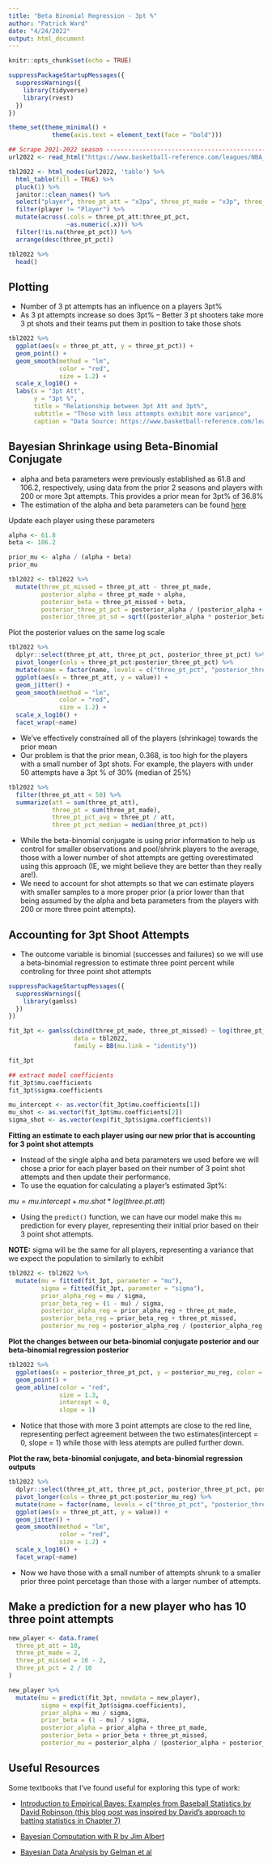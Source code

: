 ```yaml
---
title: "Beta Binomial Regression - 3pt %"
author: "Patrick Ward"
date: "4/24/2022"
output: html_document
---
```


```r
knitr::opts_chunk$set(echo = TRUE)

suppressPackageStartupMessages({
  suppressWarnings({
    library(tidyverse)
    library(rvest)
  })
})

theme_set(theme_minimal() +
            theme(axis.text = element_text(face = "bold")))

## Scrape 2021-2022 season --------------------------------------------------------------
url2022 <- read_html("https://www.basketball-reference.com/leagues/NBA_2022_totals.html")

tbl2022 <- html_nodes(url2022, 'table') %>%
  html_table(fill = TRUE) %>%
  pluck(1) %>%
  janitor::clean_names() %>%
  select("player", three_pt_att = "x3pa", three_pt_made = "x3p", three_pt_pct = "x3p_percent") %>%
  filter(player != "Player") %>%
  mutate(across(.cols = three_pt_att:three_pt_pct,
                ~as.numeric(.x))) %>%
  filter(!is.na(three_pt_pct)) %>%
  arrange(desc(three_pt_pct))

tbl2022 %>%
  head()
```


## Plotting

* Number of 3 pt attempts has an influence on a players 3pt%
* As 3 pt attempts increase so does 3pt% -- Better 3 pt shooters take more 3 pt shots and their teams put them in position to take those shots


```r
tbl2022 %>%
  ggplot(aes(x = three_pt_att, y = three_pt_pct)) +
  geom_point() +
  geom_smooth(method = "lm",
              color = "red",
              size = 1.2) +
  scale_x_log10() +
  labs(x = "3pt Att",
       y = "3pt %",
       title = "Relationship between 3pt Att and 3pt%",
       subtitle = "Those with less attempts exhibit more variance",
       caption = "Data Source: https://www.basketball-reference.com/leagues/NBA_2022_totals.html")
```


## Bayesian Shrinkage using Beta-Binomial Conjugate

* alpha and beta parameters were previously established as 61.8 and 106.2, respectively, using data from the prior 2 seasons and players with 200 or more 3pt attempts. This provides a prior mean for 3pt% of 36.8%
* The estimation of the alpha and beta parameters can be found [here](https://github.com/pw2/bases_adjusted_3pt_pct)

Update each player using these parameters

```r
alpha <- 61.8
beta <- 106.2

prior_mu <- alpha / (alpha + beta)
prior_mu

tbl2022 <- tbl2022 %>%
  mutate(three_pt_missed = three_pt_att - three_pt_made,
         posterior_alpha = three_pt_made + alpha,
         posterior_beta = three_pt_missed + beta,
         posterior_three_pt_pct = posterior_alpha / (posterior_alpha + posterior_beta),
         posterior_three_pt_sd = sqrt((posterior_alpha * posterior_beta) / ((posterior_alpha + posterior_beta)^2 * (posterior_alpha + posterior_beta + 1))))
```


Plot the posterior values on the same log scale

```r
tbl2022 %>%
  dplyr::select(three_pt_att, three_pt_pct, posterior_three_pt_pct) %>%
  pivot_longer(cols = three_pt_pct:posterior_three_pt_pct) %>%
  mutate(name = factor(name, levels = c("three_pt_pct", "posterior_three_pt_pct"))) %>%
  ggplot(aes(x = three_pt_att, y = value)) +
  geom_jitter() +
  geom_smooth(method = "lm",
              color = "red",
              size = 1.2) +
  scale_x_log10() +
  facet_wrap(~name)

```


* We've effectively constrained all of the players (shrinkage) towards the prior mean
* Our problem is that the prior mean, 0.368, is too high for the players with a small number of 3pt shots. For example, the players with under 50 attempts have a 3pt % of 30% (median of 25%)


```r
tbl2022 %>%
  filter(three_pt_att < 50) %>%
  summarize(att = sum(three_pt_att),
            three_pt = sum(three_pt_made),
            three_pt_pct_avg = three_pt / att,
            three_pt_pct_median = median(three_pt_pct))
```


* While the beta-binomial conjugate is using prior information to help us control for smaller observations and pool/shrink players to the average, those with a lower number of shot attempts are getting overestimated using this approach (IE, we might believe they are better than they really are!).
* We need to account for shot attempts so that we can estimate players with smaller samples to a more proper prior (a prior lower than that being assumed by the alpha and beta parameters from the players with 200 or more three point attempts).


## Accounting for 3pt Shoot Attempts

* The outcome variable is binomial (successes and failures) so we will use a beta-binomial regression to estimate three point percent while controling for three point shot attempts

```r
suppressPackageStartupMessages({
  suppressWarnings({
    library(gamlss)
  })
})

fit_3pt <- gamlss(cbind(three_pt_made, three_pt_missed) ~ log(three_pt_att),
                  data = tbl2022,
                  family = BB(mu.link = "identity"))

fit_3pt

## extract model coefficients
fit_3pt$mu.coefficients
fit_3pt$sigma.coefficients

mu_intercept <- as.vector(fit_3pt$mu.coefficients[1])
mu_shot <- as.vector(fit_3pt$mu.coefficients[2])
sigma_shot <- as.vector(exp(fit_3pt$sigma.coefficients))
```


**Fitting an estimate to each player using our new prior that is accounting for 3 point shot attempts**

* Instead of the single alpha and beta parameters we used before we will chose a prior for each player based on their number of 3 point shot attempts and then update their performance.
* To use the equation for calculating a player's estimated 3pt%:

$mu = mu.intercept + mu.shot*log(three.pt.att)$

* Using the `predict()` function, we can have our model make this `mu` prediction for every player, representing their initial prior based on their 3 point shot attempts.

**NOTE:** sigma will be the same for all players, representing a variance that we expect the population to similarly to exhibit

```r
tbl2022 <- tbl2022 %>%
  mutate(mu = fitted(fit_3pt, parameter = "mu"),
         sigma = fitted(fit_3pt, parameter = "sigma"),
         prior_alpha_reg = mu / sigma,
         prior_beta_reg = (1 - mu) / sigma,
         posterior_alpha_reg = prior_alpha_reg + three_pt_made,
         posterior_beta_reg = prior_beta_reg + three_pt_missed,
         posterior_mu_reg = posterior_alpha_reg / (posterior_alpha_reg + posterior_beta_reg))
```


**Plot the changes between our beta-binomial conjugate posterior and our beta-binomial regression posterior**

```r
tbl2022 %>%
  ggplot(aes(x = posterior_three_pt_pct, y = posterior_mu_reg, color = three_pt_att)) +
  geom_point() +
  geom_abline(color = "red",
              size = 1.3,
              intercept = 0,
              slope = 1)
```


* Notice that those with more 3 point attempts are close to the red line, representing perfect agreement between the two estimates(intercept = 0, slope = 1) while those with less atempts are pulled further down.


**Plot the raw, beta-binomial conjugate, and beta-binomial regression outputs**

```r
tbl2022 %>%
  dplyr::select(three_pt_att, three_pt_pct, posterior_three_pt_pct, posterior_mu_reg) %>%
  pivot_longer(cols = three_pt_pct:posterior_mu_reg) %>%
  mutate(name = factor(name, levels = c("three_pt_pct", "posterior_three_pt_pct", "posterior_mu_reg"))) %>%
  ggplot(aes(x = three_pt_att, y = value)) +
  geom_jitter() +
  geom_smooth(method = "lm",
              color = "red",
              size = 1.2) +
  scale_x_log10() +
  facet_wrap(~name)
```


* Now we have those with a small number of attempts shrunk to a smaller prior three point percetage than those with a larger number of attempts.


## Make a prediction for a new player who has 10 three point attempts

```r
new_player <- data.frame(
  three_pt_att = 10,
  three_pt_made = 2,
  three_pt_missed = 10 - 2,
  three_pt_pct = 2 / 10
)

new_player %>%
  mutate(mu = predict(fit_3pt, newdata = new_player),
         sigma = exp(fit_3pt$sigma.coefficients),
         prior_alpha = mu / sigma,
         prior_beta = (1 - mu) / sigma,
         posterior_alpha = prior_alpha + three_pt_made,
         posterior_beta = prior_beta + three_pt_missed,
         posterior_mu = posterior_alpha / (posterior_alpha + posterior_beta))

```



## Useful Resources

Some textbooks that I've found useful for exploring this type of work:

* [Introduction to Empirical Bayes: Examples from Baseball Statistics by David Robinson (this blog post was inspired by David's approach to batting statistics in Chapter 7)](https://www.amazon.com/Introduction-Empirical-Bayes-Examples-Statistics-ebook/dp/B06WP26J8Q/ref=sr_1_1?crid=3E0W5ZETS0HR9&keywords=david+robinson+empirical+bayes&qid=1650842197&sprefix=david+robinson+empirical+bayes%2Caps%2C340&sr=8-1)

* [Bayesian Computation with R by Jim Albert](https://www.amazon.com/Bayesian-Computation-R-Use/dp/0387922970/ref=sr_1_1?keywords=bayesian+computation+with+r&qid=1650842246&sprefix=bayesian+comput%2Caps%2C150&sr=8-1)

* [Bayesian Data Analysis by Gelman et al](https://www.amazon.com/Bayesian-Analysis-Chapman-Statistical-Science/dp/1439840954/ref=sr_1_1?crid=519JX5YHJBU5&keywords=Bayesian+Data+Analysis&qid=1650842283&sprefix=bayesian+data+analysis%2Caps%2C151&sr=8-1)
